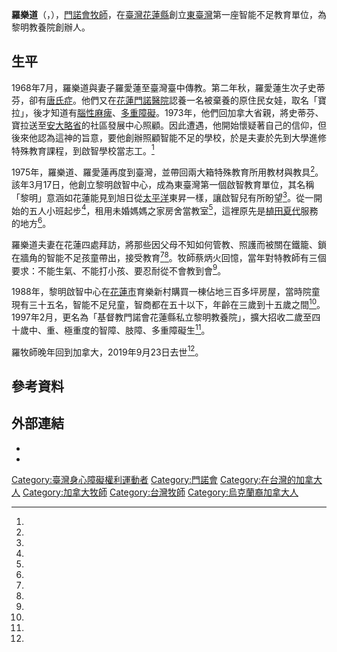 {{Infobox_Person
| name =羅樂道
|foreign_name = Otto Dirks
|box_width= 
| caption        = 
|occupation= 牧師、教養院院長
| period = 
|birth_name=
| other_names =
| Sex = 男
|birth_date= 1934年3月27日
|birth_place= {{USSR}}[[烏克蘭蘇維埃社會主義共和國|烏克蘭蘇維埃社會主義共和國]]
|death_date={{death date and age|2019|9|23|1934|3|27}}
|death_place= {{CAN}}[[馬尼托巴省|馬尼托巴省]][[溫尼伯|溫尼伯]]
| nationality ={{CAN}}
| residence =
| party = 
| religion = [[基督新教|基督新教]]
| spouse = 羅愛蓮
| relatives =
|awards=
| educate =
| past =
|網站={{URL|www.laijohn.com/archives/pm/Dirks,O/obituary.htm|羅 樂 道 牧 師 （Rev. Otto Dirks） 訃 音}}
}}
'''羅樂道'''（{{lang-en|Otto Dirks}}，{{bd|1934年|3月27日|2019年|9月23日|catIdx=Lo}}），[[門諾會|門諾會]][[牧師|牧師]]，在[[臺灣|臺灣]][[花蓮縣|花蓮縣]]創立[[東臺灣|東臺灣]]第一座智能不足教育單位，為黎明教養院創辦人。

==生平==
1968年7月，羅樂道與妻子羅愛蓮至臺灣臺中傳教。第二年秋，羅愛蓮生次子史蒂芬，卻有[[唐氏症|唐氏症]]。他們又在[[花蓮門諾醫院|花蓮門諾醫院]]認養一名被棄養的原住民女娃，取名「寶拉」，後才知道有[[腦性麻痺|腦性麻痺]]、[[多重障礙|多重障礙]]。1973年，他們回加拿大省親，將史蒂芬、寶拉送至[[安大略省|安大略省]]的社區發展中心照顧。因此遭遇，他開始懷疑著自己的信仰，但後來他認為這神的旨意，要他創辦照顧智能不足的學校，於是夫妻於先到大學進修特殊教育課程，到啟智學校當志工。<ref name="柯仁愛"/>

1975年，羅樂道、羅愛蓮再度到臺灣，並帶回兩大箱特殊教育所用教材與教具<ref name="王昱凱"/>。該年3月17日，他創立黎明啟智中心，成為東臺灣第一個啟智教育單位，其名稱「黎明」意涵如花蓮能見到旭日從[[太平洋|太平洋]]東昇一樣，讓啟智兒有所盼望<ref name="蔡明憲"/>。從一開始的五人小班起步<ref name="王昱凱"/>，租用未婚媽媽之家房舍當教室<ref name="1988-05-28"/>，這裡原先是[[植田夏代|植田夏代]]服務的地方<ref name="康武吉"/>。

羅樂道夫妻在花蓮四處拜訪，將那些因父母不知如何管教、照護而被關在鐵籠、鎖在牆角的智能不足孩童帶出，接受教育<ref name="柯仁愛"/><ref name="王昱凱"/>。牧師蔡炳火回憶，當年對特教師有三個要求：不能生氣、不能打小孩、要忍耐從不會教到會<ref name="蔡明憲"/>。

1988年，黎明啟智中心在[[花蓮市|花蓮市]]育樂新村購買一棟佔地三百多坪房屋，當時院童現有三十五名，智能不足兒童，智商都在五十以下，年齡在三歲到十五歲之間<ref name="1988-05-28"/>。1997年2月，更名為「基督教門諾會花蓮縣私立黎明教養院」，擴大招收二歲至四十歲中、重、極重度的智障、肢障、多重障礙生<ref name="范振和"/>。

羅牧師晚年回到加拿大，2019年9月23日去世<ref name="王昱凱"/>。

==參考資料==
{{portal box|人物|烏克蘭|加拿大|台灣|基督教|身心障礙}}
{{reflist|1|refs=
<ref name="王昱凱">{{Cite news|url=http://chinatimes.com/realtimenews/20190925004658-260405?chdtv|title=傻孩子的學校 黎明教養院創院牧師羅樂道離世|author=王昱凱|language=zh-tw|newspaper=中國時報|date=2019-09-25|accessdate=2021-01-08|archive-date=2019-10-04|archive-url=https://web.archive.org/web/20191004133526/https://www.chinatimes.com/realtimenews/20190925004658-260405?chdtv|dead-url=no}}</ref>

<ref name="柯仁愛">{{Cite news|url=http://www.ksnews.com.tw/index.php/news/contents_page/0000967065|title=黎明教養院的故事|author=柯仁愛|language=zh-tw|newspaper=更生日報|date=2017-03-14|accessdate=2021-01-08}}</ref>

<ref name="蔡明憲">{{Cite news|url=https://www.ct.org.tw/1304889|title=當年宣教士一句：「咱來辦憨囝仔學校！」　黎明教養院飛越40感恩|author=蔡明憲|language=zh-tw|newspaper=基督教論壇報|date=2017-04-04|accessdate=2021-01-08|archive-date=2021-01-17|archive-url=https://web.archive.org/web/20210117161442/https://www.ct.org.tw/1304889|dead-url=no}}</ref>

<ref name="康武吉">{{Cite news|url=|title=姻緣道上 失身瀕絕境 未婚媽媽 待產慶有家 花蓮芥種教會嘉惠受騙少女 免費接生休養重建求生意志|author=康武吉|language=zh-tw|newspaper=聯合報|date=1974-09-28|accessdate=}}</ref>

<ref name="1988-05-28">{{Cite news|url=|title=助花蓮黎明啟智中心購屋 請大家捐款 關懷智障兒|author=|language=zh-tw|newspaper=民生報|date=1988-05-28|accessdate=}}</ref>

<ref name="范振和">{{Cite news|url=|title=「關懷弱勢族群」專題系列報導 黎明教養院 用愛調教啟智生 教保部主任董麗梅常與老師共勉：莫因院生學習沒有進展而氣餒 「忍受缺陷、追求完美」才叫人生|author=范振和|language=zh-tw|newspaper=聯合報|date=2003-03-08|accessdate=}}</ref>

}}
==外部連結==
*{{Official site|www.newdawn.org.tw|黎明教養院}}
*{{facebook|happynewdawn}}
[[Category:臺灣身心障礙權利運動者|Category:臺灣身心障礙權利運動者]]
[[Category:門諾會|Category:門諾會]]
[[Category:在台灣的加拿大人|Category:在台灣的加拿大人]]
[[Category:加拿大牧師|Category:加拿大牧師]]
[[Category:台灣牧師|Category:台灣牧師]]
[[Category:烏克蘭裔加拿大人|Category:烏克蘭裔加拿大人]]